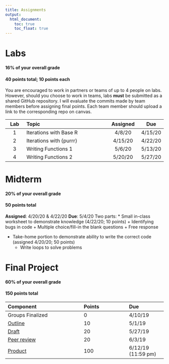 ```yaml
---
title: Assignments
output:
  html_document:
    toc: true
    toc_float: true
---
```


# Labs
#### 16% of your overall grade
#### 40 points total; 10 points each

You are encouraged to work in partners or teams of up to 4 people on labs.
However, should you choose to work in teams, labs **must** be submitted as a
shared GitHub repository. I will evaluate the commits made by team members
before assigning final points. Each team member should upload a link to the
corresponding repo on canvas.

|**Lab** | **Topic**                           | **Assigned** | **Due** | 
|:------:| :-----------------------------------| :-----------:| :------:| 
| 1      | Iterations with Base R              | 4/8/20       | 4/15/20 |
| 2      | Iterations with {purrr}             | 4/15/20      | 4/22/20 |
| 3      | Writing Functions 1                 | 5/6/20       | 5/13/20 |
| 4      | Writing Functions 2                 | 5/20/20      | 5/27/20 |

# Midterm
#### 20% of your overall grade
#### 50 points total

**Assigned**: 4/20/20 & 4/22/20
**Due**: 5/4/20
Two parts: 
* Small in-class worksheet to demonstrate knowledge (4/22/20; 10 points)
  + Identifying bugs in code
  + Multiple choice/fill-in the blank questions
  + Free response
  
* Take-home portion to demonstrate ability to write the correct code (assigned 4/20/20; 50 points)
  + Write loops to solve problems

# Final Project
#### 60% of your overall grade
#### 150 points total

|**Component**     | **Points**| **Due** | 
|:-----------------|:----------|:--------| 
| Groups Finalized | 0         |  4/10/19|
| [Outline](https://uo-datasci-specialization.github.io/c3-fun_program2020/site-syllabus.html#outline_(10_points;_5%))  | 10 | 5/1/19 | 
| [Draft](https://uo-datasci-specialization.github.io/c3-fun_program2020/site-syllabus.html#draft_data_preparation_script_(20_points)) |  20 | 5/27/19 | 
| [Peer review](https://uo-datasci-specialization.github.io/c3-fun_program2020/site-syllabus.html#peer_review_of_data_preparation_script_(20_points)) | 20 | 6/3/19 | 
| [Product](https://uo-datasci-specialization.github.io/c3-fun_program2020/site-syllabus.html#final_product_grading_(100_points)) |  100 | 6/12/19 (11:59 pm) | 



